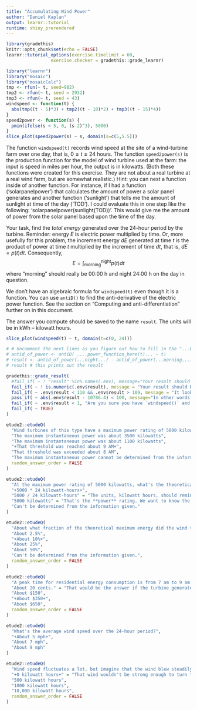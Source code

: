 ```yaml
---
title: "Accumulating Wind Power"
author: "Daniel Kaplan"
output: learnr::tutorial
runtime: shiny_prerendered
---
```


```r
library(gradethis)
knitr::opts_chunk$set(echo = FALSE)
learnr::tutorial_options(exercise.timelimit = 60,
                 exercise.checker = gradethis::grade_learnr)
```

```r
library("learnr")
library("mosaic")
library("mosaicCalc")
tmp <- rfun(~ t, seed=982)
tmp2 <- rfun(~ t, seed = 2932)
tmp3 <- rfun(~ t, seed = 43)
windspeed <- function(t) {
  abs(tmp((t - 5)*3) + tmp2((t - 10)*2) + tmp3((t - 15)*4))
}
speed2power <- function(s) {
  pmin(ifelse(s < 5, 0, (s-2)^3), 5000)
}
slice_plot(speed2power(s) ~ s, domain(s=c(5,5.5)))
```

The function `windspeed(t)` records wind speed at the site of a wind-turbine farm over one day, that is, $0 \leq t \leq 24$ hours. The function `speed2power(s)` is the production function for the model of wind turbine used at the farm: the input is speed in miles per hour, the output is in kilowatts. (Both these functions were created for this exercise. They are not about a real turbine at a real wind farm, but are somewhat realistic.) Hint: you can nest a function inside of another function. For instance, if I had a function ('solarpanelpower') that calculates the amount of power a solar panel generates and another function ('sunlight') that tells me the amount of sunlight at time of the day ('TOD'). I could evaluate this in one step like the following: 'solarpanelpower(sunlight(TOD))'. This would give me the amount of power from the solar panel based upon the time of the day.

Your task, find the *total energy* generated over the 24-hour period by the turbine. Reminder: energy $E$ is electric power multiplied by time. Or, more usefully for this problem, the increment energy $dE$ generated at time $t$ is the product of power at time $t$ multiplied by the increment of time $dt$, that is, $dE = p(t) dt$. Consequently, $$E = \int_\mbox{morning}^\mbox{night} p(t) dt$$ where "morning" should really be 00:00 h and night 24:00 h on the day in question. 

We don't have an algebraic formula for `windspeed(t)` even though it is a function. You can use `antiD()` to find the anti-derivative of the electric power function. See the section on "Computing and anti-differentiation" further on in this document.

The answer you compute should be saved to the name `result`. The units will be in kWh -- kilowatt hours.

```r
slice_plot(windspeed(t) ~ t, domain(t=c(0, 24)))

# # Uncomment the next lines as you figure out how to fill in the "...blanks..."
# antid_of_power <- antiD( ....power_function_here(t)... ~ t)
# result <- antid_of_power(...night...) - antid_of_power(...morning...) 
# result # this prints out the result
```

```r
gradethis::grade_result(
  #fail_if( ~ ! "result" %in% names(.env), message="Your result should be stored under the name `result`."),
  fail_if( ~ ! is.numeric(.env$result), message = "Your result should be a number."),
  fail_if( ~ .env$result < 110 && .env$result > 109, message = "It looks like you are integrating the wind speed over the 24-hour period. But you were asked to find the total *energy* produced. For this, you need to integrate *power*."),
  pass_if( ~ abs(.env$result - 10786.4) < 100, message="In other words, about 11 kilowatt hours (Kwh)."),
  fail_if( ~ .env$result < 1, "Are you sure you have `windspeed()` and `speed2power()` in the right order?"),
  fail_if( ~ TRUE)
)  
```

```r
etude2::etudeQ(
  "Wind turbines of this type have a maximum power rating of 5000 kilowatts. Was this rating exceeded at any point during the day?",
  "The maximum instantaneous power was about 3500 kilowatts",
  "The maximum instantaneous power was about 1100 kilowatts",
  "+That threshold was reached about 9 AM+",
  "That threshold was exceeded about 8 AM",
  "The maximum instantaneous power cannot be determined from the information given.",
  random_answer_order = FALSE
)
```

```r
etude2::etudeQ(
  "At the maximum power rating of 5000 kilowatts, what's the theoretical maximum amount of energy produced by the turbine over a 24-hour day?",
  "+5000 * 24 kilowatt-hours+",
  "5000 / 24 kilowatt-hours" = "The units, kilowatt hours, should remind you that power is multiplied by time.",
  "5000 kilowatts" = "That's the **power** rating. We want to know the amount of **energy**.",
  "Can't be determined from the information given."
)
```

```r
etude2::etudeQ(
  "About what fraction of the theoretical maximum energy did the wind turbine generate over the 24-hour period?",
  "About 2.5%",
  "+About 10%+", 
  "About 25%",
  "About 50%",
  "Can't be determined from the information given.",
  random_answer_order = FALSE
)
```

```r
etude2::etudeQ(
  "A peak time for residential energy consumption is from 7 am to 9 am. The price at which you can sell electrical energy to the grid operator is $0.09 per kilowatt-hour. At that price, how much would the energy produced from 7-9 am be worth?",
  "About 20 cents." = "That would be the answer if the turbine generated only 1 kilowatt of power during that period.",
  "About $150", 
  "+About $350+",
  "About $650",
  random_answer_order = FALSE
)
```

```r
etude2::etudeQ(
  "What's the average wind speed over the 24-hour period?",
  "+About 5 mph+",
  "About 7 mph",
  "About 9 mph"
)
```

```r
etude2::etudeQ(
  "Wind speed fluctuates a lot, but imagine that the wind blew steadily at the average wind speed from the previous problem. How much energy would be generated over the 24-hour period?",
  "+0 kilowatt hours+" = "That wind wouldn't be strong enough to turn the turbine.",
  "500 kilowatt hours",
  "1000 kilowatt hours",
  "10,000 kilowatt hours",
  random_answer_order = FALSE
)
```
